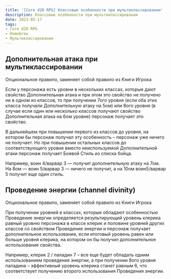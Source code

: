 ```yaml
---
title: '[Core d20 RPG] Классовые особенности при мультиклассировании'
description: Классовые особенности при мультиклассировании
date: 2023-05-17
tags:
- Core d20 RPG
- Homebrew
- Мультиклассирование
---
```


## Дополнительная атака при мультиклассировании
Опциональное правило, заменяет собой правило из Книги Игрока

Если у персонажа есть уровни в нескольких классах, которые дают свойство Дополнительная атака и при этом это свойство не получено ни в одном из классов, то при получении 7ого уровня (если оба этих класса получали Дополнительную атаку на 5ом) или 8ого уровня (в случае если один или несколько классов получают свойство Дополнительная атака на 6ом уровне) персонаж получает это свойство.

В дальнейшем при повышении первого из классов до уровня, на котором бы персонаж получал эту особенность – персонаж уже ничего не получает. Но при повышении остальных классов до соответствующего уровня вместо неиспользуемой Дополнительной атаки персонаж получает Боевой Стиль из списка бойца.

Например, воин 4/варвар 3 — получит дополнительную атаку на 7ом. На 8ом — воин 5/варвар 3 — ничего не получит, а на 10ом воин5/варвар 5 получит еще один стиль.

## Проведение энергии (channel divinity)

Опциональное правило, заменяет собой правило из Книги Игрока

При получении уровней в классах, которые обладают особенностью Проведение энергии определяется результирующий уровень клерика равный уровню персонажа в классе клерик и половине уровней других классов со свойством Проведение энергии и персонаж получает дополнительное использование, если итоговый уровень равен или больше уровня клерика, на котором он бы получил дополнительное использование свойства.

Например, клерик 2 / паладин 7 – все еще будет обладать одним использованием проведения энергии, а при получении 8ого уровня паладина – эффективный уровень клерика станет равным 6, что соответствует получению второго использования Проведения энергии.